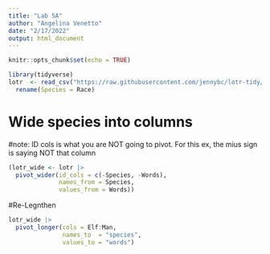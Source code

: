 ```yaml
---
title: "Lab 5A"
author: "Angelina Venetto"
date: "2/17/2022"
output: html_document
---
```


```r
knitr::opts_chunk$set(echo = TRUE)
```

```r
library(tidyverse)
lotr  <- read_csv("https://raw.githubusercontent.com/jennybc/lotr-tidy/master/data/lotr_tidy.csv") |> 
  rename(Species = Race)
```
# Wide species into columns 
#note: ID cols is what you are NOT going to pivot. For this ex, the mius sign is saying NOT that column
```r
(lotr_wide <- lotr |> 
  pivot_wider(id_cols = c(-Species, -Words), 
              names_from = Species, 
              values_from = Words))
```
#Re-Legnthen 
```r
lotr_wide |> 
  pivot_longer(cols = Elf:Man, 
               names_to  = "species", 
               values_to = "words")
```